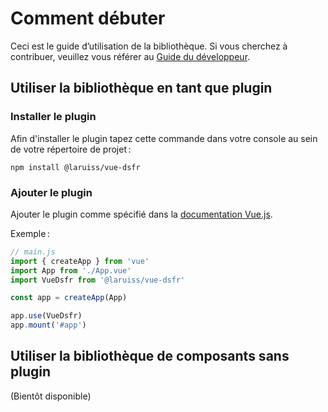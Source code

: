 
<Meta title="Docs/Guide d’utilisation" />

# Comment débuter

Ceci est le guide d̛’utilisation de la bibliothèque. Si vous cherchez à contribuer, veuillez vous référer au
[Guide du développeur](?path=/story/docs-guide-du-développeur--page).

## Utiliser la bibliothèque en tant que plugin

### Installer le plugin

Afin d'installer le plugin tapez cette commande dans votre console au sein de votre répertoire de projet :

```shell
npm install @laruiss/vue-dsfr
```

### Ajouter le plugin

Ajouter le plugin comme spécifié dans la [documentation Vue.js](https://v3.vuejs.org/guide/plugins.html#using-a-plugin 'Using a plugin').

Exemple :

```js
// main.js
import { createApp } from 'vue'
import App from './App.vue'
import VueDsfr from '@laruiss/vue-dsfr'

const app = createApp(App)

app.use(VueDsfr)
app.mount('#app')
```

## Utiliser la bibliothèque de composants sans plugin

(Bientôt disponible)
